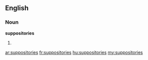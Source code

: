 ==English==
===Noun===
'''suppositories'''
# {{plural of|[[suppository]]}}

[[ar:suppositories]]
[[fr:suppositories]]
[[hu:suppositories]]
[[my:suppositories]]